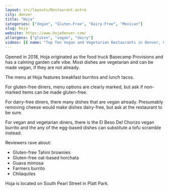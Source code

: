 ```yaml
---
layout: src/layouts/Restaurant.astro
city: denver
title: "Hoja"
categories: ["Vegan", "Gluten-Free", "Dairy-Free", "Mexican"]
slug: hoja
website: https://www.hojadenver.com/
allergens: ["gluten", "vegan", "dairy"]
videos: [{ name: "Top Ten Vegan and Vegetarian Restaurants in Denver, Colorado", url: "https://www.youtube.com/watch?v=HobDYv0mynY" }]
---
```


Opened in 2018, Hoja originated as the food truck Basecamp Provisions and has a calming garden cafe vibe. Most dishes are vegetarian and can be made vegan, if they are not already.

The menu at Hoja features breakfast burritos and lunch tacos.

For gluten-free diners, menu options are clearly marked, but ask if non-marked items can be made gluten-free.

For dairy-free diners, there many dishes that are vegan already. Presumably removing cheese would make dishes dairy-free, but ask at the restaurant to be sure.

For vegan and vegetarian diners, there is the El Beso Del Chorizo vegan burrito and the any of the egg-based dishes can substitute a tofu scramble instead.

Reviewers rave about:
* Gluten-free Tahini brownies
* Gluten-free oat-based horchata
* Guava mimosa
* Farmers burrito
* Chilaquiles

Hoja is located on South Pearl Street in Platt Park.

